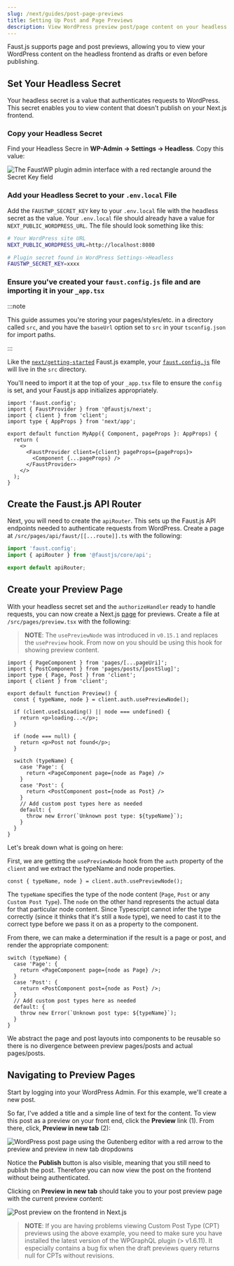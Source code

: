 ```yaml
---
slug: /next/guides/post-page-previews
title: Setting Up Post and Page Previews
description: View WordPress preview post/page content on your headless frontend with Faust.js
---
```


Faust.js supports page and post previews, allowing you to view your WordPress content on the headless frontend as drafts or even before publishing.

## Set Your Headless Secret

Your headless secret is a value that authenticates requests to WordPress. This secret enables you to view content that doesn't publish on your Next.js frontend.

### Copy your Headless Secret

Find your Headless Secre in **WP-Admin -> Settings -> Headless**. Copy this value:

<img
  src="/docs/img/headless-admin-secret.png"
  alt="The FaustWP plugin admin interface with a red rectangle around the Secret Key field"
/>

### Add your Headless Secret to your `.env.local` File

Add the `FAUSTWP_SECRET_KEY` key to your `.env.local` file with the headless secret as the value. Your `.env.local` file should already have a value for `NEXT_PUBLIC_WORDPRESS_URL`. The file should look something like this:

```bash title=.env.local {13}
# Your WordPress site URL
NEXT_PUBLIC_WORDPRESS_URL=http://localhost:8080

# Plugin secret found in WordPress Settings->Headless
FAUSTWP_SECRET_KEY=xxxx
```

### Ensure you've created your `faust.config.js` file and are importing it in your `_app.tsx`

:::note

This guide assumes you're storing your pages/styles/etc. in a directory called `src`, and you have the `baseUrl` option set to `src` in your `tsconfig.json` for import paths.

:::

Like the [`next/getting-started`](https://github.com/wpengine/faustjs/tree/main/examples/next/getting-started) Faust.js example, your [`faust.config.js`](https://github.com/wpengine/faustjs/blob/main/examples/next/getting-started/src/faust.config.js) file will live in the `src` directory.

You'll need to import it at the top of your `_app.tsx` file to ensure the `config` is set, and your Faust.js app initializes appropriately.

```tsx title=src/pages/_app.tsx {1}
import 'faust.config';
import { FaustProvider } from '@faustjs/next';
import { client } from 'client';
import type { AppProps } from 'next/app';

export default function MyApp({ Component, pageProps }: AppProps) {
  return (
    <>
      <FaustProvider client={client} pageProps={pageProps}>
        <Component {...pageProps} />
      </FaustProvider>
    </>
  );
}
```

## Create the Faust.js API Router

Next, you will need to create the `apiRouter`. This sets up the Faust.js API endpoints needed to authenticate requests from WordPress. Create a page at `/src/pages/api/faust/[[...route]].ts` with the following:

```ts
import 'faust.config';
import { apiRouter } from '@faustjs/core/api';

export default apiRouter;
```

## Create your Preview Page

With your headless secret set and the `authorizeHandler` ready to handle requests, you can now create a Next.js [page](https://nextjs.org/docs/basic-features/pages) for previews. Create a file at `/src/pages/preview.tsx` with the following:

> **NOTE**: The `usePreviewNode` was introduced in `v0.15.1` and replaces the `usePreview` hook.
> From now on you should be using this hook for showing preview content.

```tsx title=src/pages/preview.tsx
import { PageComponent } from 'pages/[...pageUri]';
import { PostComponent } from 'pages/posts/[postSlug]';
import type { Page, Post } from 'client';
import { client } from 'client';

export default function Preview() {
  const { typeName, node } = client.auth.usePreviewNode();

  if (client.useIsLoading() || node === undefined) {
    return <p>loading...</p>;
  }

  if (node === null) {
    return <p>Post not found</p>;
  }

  switch (typeName) {
    case 'Page': {
      return <PageComponent page={node as Page} />
    }
    case 'Post': {
      return <PostComponent post={node as Post} />
    }
    // Add custom post types here as needed
    default: {
      throw new Error(`Unknown post type: ${typeName}`);
    }
  }
}
```

Let's break down what is going on here:

First, we are getting the `usePreviewNode` hook from the `auth` property of the `client` and we extract the typeName and node properties.

```tsx
const { typeName, node } = client.auth.usePreviewNode();
```

The `typeName` specifies the type of the node content (`Page`, `Post` or any `Custom Post Type`).
The `node` on the other hand represents the actual data for that particular node content.
Since Typescript cannot infer the type correctly (since it thinks that it's still a `Node` type), we need to cast it to the correct type before we pass it on as a property to the component.

From there, we can make a determination if the result is a page or post, and render the appropriate component:

```tsx
switch (typeName) {
  case 'Page': {
    return <PageComponent page={node as Page} />;
  }
  case 'Post': {
    return <PostComponent post={node as Post} />;
  }
  // Add custom post types here as needed
  default: {
    throw new Error(`Unknown post type: ${typeName}`);
  }
}
```

We abstract the page and post layouts into components to be reusable so there is no divergence between preview pages/posts and actual pages/posts.

## Navigating to Preview Pages

Start by logging into your WordPress Admin. For this example, we'll create a new post.

So far, I've added a title and a simple line of text for the content. To view this post as a preview on your front end, click the **Preview** link (1). From there, click, **Preview in new tab** (2):

<img
  src="/docs/img/post-preview.png"
  alt="WordPress post page using the Gutenberg editor with a red arrow to the preview and preview in new tab dropdowns"
/>

Notice the **Publish** button is also visible, meaning that you still need to publish the post. Therefore you can now view the post on the frontend without being authenticated.

Clicking on **Preview in new tab** should take you to your post preview page with the current preview content:

<img
  src="/docs/img/post-preview-frontend.png"
  alt="Post preview on the frontend in Next.js"
/>

> **NOTE**: If you are having problems viewing Custom Post Type (CPT) previews using the above example,
> you need to make sure you have installed the latest version of the WPGraphQL plugin (> v1.6.11).
> It especially contains a bug fix when the draft previews query returns null for CPTs without revisions.
